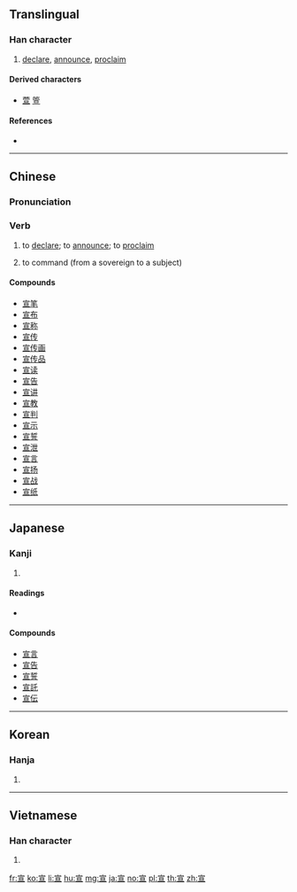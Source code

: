 ==Translingual==

===Han character===
{{Han char|rn=40|rad=宀|as=06|sn=9|four=30106|canj=JMAM|ids=⿱宀亘}}

# [[declare]], [[announce]], [[proclaim]]

====Derived characters====
* [[萱]] [[箮]]

====References====
* {{Han ref|kx=0284.160|dkj=07132|dj=0562.040|hdz=20923.100|uh=5BA3|ud=23459|bh=ABC5|bd=43973}}

----

==Chinese==
{{zh-forms}}

===Pronunciation===
{{zh-pron
|m=xuān
|c=syun1
|h=pfs=siên
|mn=soan
|mc=y
|oc=y
|ma=
|cat=v
}}

===Verb===
{{zh-verb}}

# {{label|zh|literary}} to [[declare]]; to [[announce]]; to [[proclaim]]
# {{label|zh|archaic}} to command (from a sovereign to a subject)

====Compounds====
* [[宣笔]]
* [[宣布]]
* [[宣称]]
* [[宣传]]
* [[宣传画]]
* [[宣传品]]
* [[宣读]]
* [[宣告]]
* [[宣讲]]
* [[宣教]]
* [[宣判]]
* [[宣示]]
* [[宣誓]]
* [[宣泄]]
* [[宣言]]
* [[宣扬]]
* [[宣战]]
* [[宣纸]]

----

==Japanese==

===Kanji===
{{ja-kanji|grade=6|rs=宀06}}

# {{defn|lang=ja|sort=宀06}}

====Readings====
* {{ja-readings|on=[[せん]] (sen)|kun=[[のる]] (noru), [[のたまう]] (notamau)}}

====Compounds====
* [[宣言]]
* [[宣告]]
* [[宣誓]]
* [[宣託]]
* [[宣伝]]

----

==Korean==

===Hanja===
{{ko-hanja|hangeul=선|rv=seon|mr=sŏn}}

# {{defn|lang=ko|sort=宀06}}

----

==Vietnamese==

===Han character===
{{vi-hantu|[[tuyên]]|rs=宀06}}

# {{defn|lang=vi|sort=宀06}}

[[fr:宣]]
[[ko:宣]]
[[li:宣]]
[[hu:宣]]
[[mg:宣]]
[[ja:宣]]
[[no:宣]]
[[pl:宣]]
[[th:宣]]
[[zh:宣]]